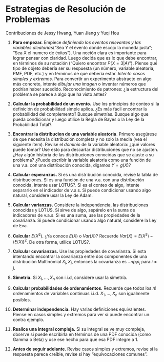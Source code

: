 # Estrategias de Resolución de Problemas {#estrategias}

Contribuciones de Jessy Hwang, Yuan Jiang y Yuqi Hou


1. $\textbf{Para empezar.}$ Empiece $\textit{definiendo los eventos relevantes y las variables aleatorias}$("Sea Y el evento donde escojo la moneda justa"; "Sea X el numero de éxitos"). Una noción clara es importante para lograr pensar con claridad. Luego decida que es lo que debe encontrar, en términos de su notación ("Quiero encontrar $P(X=3|A)$"). Piense qué tipo de objeto debería ser su respuesta (un número, variable aleatoria, PMF, PDF, etc.) y en términos de que debería estar.
$\textit{Intente casos simples y extremos.}$ Para convertir un experimento abstracto en algo más concreto, intente $\textit{dibujar una imagen}$ o inventar números que podrían haber sucedido. Reconocimiento de patrones: ¿la estructura del problema se parece a algo que ha visto antes?

2. $\textbf{Calcular la probabilidad de un evento.}$ Use los principios de conteo si la definición de probabilidad simple aplica. ¿Es más fácil encontrar la probabilidad del complemento? Busque simetrías. Busque algo que pueda condicionar y luego utilice la Regla de Bayes o la Ley de la Probabilidad Total?.

3. $\textbf{Encontrar la distribucion de una variable aleatoria.}$ Primero asegúrese de que necesita la distribución completa y no solo la media (vea el siguiente ítem). Revise el $\textit{dominio}$ de la variable aleatoria: ¿qué valores puede tomar? Use esto para descartar distribuciones que no se ajusten. ¿Hay algún historia de las distribuciones conocidas que se ajuste a su problema? ¿Puede escribir la variable aleatoria como una función de una v.a. con una distribución conocida, digamos $Y=g(X)$?

4. $\textbf{Calcular esperanzas.}$ Si es una distribución conocida, revise la tabla de distribuciones. Si es una función de una v.a. con una distribución conocida, intente usar LOTUS?. Si es el conteo de algo, intente separarlo en el indicador de v.a.s. Si puede condicionar usando algo natural, considere usar la Ley de Adam. 

5. $\textbf{Calcular varianzas.}$ Considere la independencia, las distribuciones conocidas y LOTUS. Si sirve de algo, sepárelo en la suma de indicadores de v.a.s. Si es una suma, use las propiedades de la covarianza. Si puede condicionar usando algo natural, considere la Ley de Eva.

6. $\textbf{Calcular}$ $E(X^2)$. ¿Ya conoce $E(X)$ o $Var(X)$? Recuerde $Var(X)=E(X^2)-(E(X))^2$. De otra forma, utilice LOTUS?.

7. $\textbf{Calcular covarianzas.}$ Use las propiedades de covarianza. Si esta intentando encontrar la covarianza entre dos componentes de una distribución Multinomial $X_i,X_j$, entonces la covarianza es $-np_i p_j$ para $i \ne j$.

8. $\textbf{Simetria.}$ Si $X_1,...,X_n$ son i.i.d, considere usar la simetría.

9. $\textbf{Calcular probabilidades de ordenamientos.}$ Recuerde que todos los $n!$ ordenamientos de variables continuas i.i.d. $X_1,...,X_n$ son igualmente posibles.

10. $\textbf{Determinar independencia.}$ Hay varias definiciones equivalentes. Piense en casos simples y extremos para ver si puede encontrar un contra ejemplo.

11. $\textbf{Realice una integral compleja.}$ Si su integral se ve muy compleja, observe si puede escribirla en términos de una PDF conocida (como Gamma o Beta) y use ese hecho para que esa PDF integre a 1. 

12. $\textbf{Antes de seguir adelante.}$ Revise casos simples y extremos, revise si la respuesta parece creíble, revise si hay "equivocaciones comunes".


